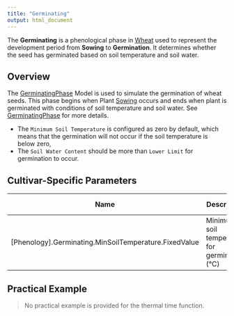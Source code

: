 ```yaml
---
title: "Germinating"
output: html_document
---
```


The **Germinating** is a phenological phase in [Wheat](/docs/Plants/Wheat) used to represent the development period from **Sowing** to **Germination**. It determines whether the seed has germinated based on soil temperature and soil water.

## Overview

The [GerminatingPhase](/docs/Models/PMF/Phenology/Phases/GerminatingPhase.qmd) Model is used to simulate the germination of wheat seeds. This phase begins when Plant [Sowing](/docs/Models/Events.html#PlantSowing) occurs and ends when plant is germinated with conditions of soil temperature and soil water. See [GerminatingPhase](/docs/Models/PMF/Phenology/Phases/GerminatingPhase.qmd) for more details.

* The `Minimum Soil Temperature` is configured as zero by default, which means that the germination will not occur if the soil temperature is below zero,
* The `Soil Water Content` should be more than `Lower Limit` for germination to occur.


## Cultivar-Specific Parameters

| Name       | Description                                         | Default Value |
|------------|-----------------------------------------------------|---------------|
| [Phenology].Germinating.MinSoilTemperature.FixedValue   | Minimum soil temperature for germination (°C)      | 0.0           |

## Practical Example

> No practical example is provided for the thermal time function.

